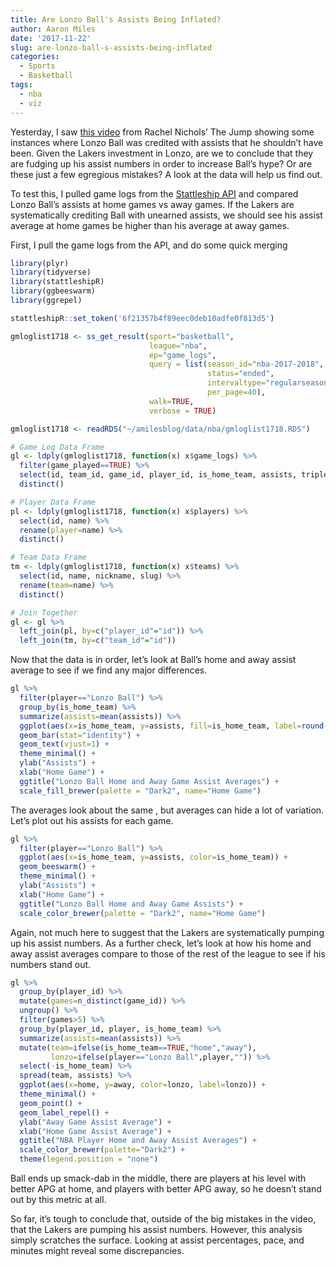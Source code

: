 ```yaml
---
title: Are Lonzo Ball's Assists Being Inflated?
author: Aaron Miles
date: '2017-11-22'
slug: are-lonzo-ball-s-assists-being-inflated
categories:
  - Sports
  - Basketball
tags:
  - nba
  - viz
---
```


Yesterday, I saw [this video](https://twitter.com/Rachel__Nichols/status/933157793569402880) from Rachel Nichols' The Jump showing some instances where Lonzo Ball was credited with assists that he shouldn't have been. Given the Lakers investment in Lonzo, are we to conclude that they are fudging up his assist numbers in order to increase Ball's hype? Or are these just a few egregious mistakes? A look at the data will help us find out.

To test this, I pulled game logs from the [Stattleship API](https://api.stattleship.com/) and compared Lonzo Ball's assists at home games vs away games. If the Lakers are systematically crediting Ball with unearned assists, we should see his assist average at home games be higher than his average at away games.

First, I pull the game logs from the API, and do some quick merging

```r
library(plyr)
library(tidyverse)
library(stattleshipR)
library(ggbeeswarm)
library(ggrepel)
```
```r
stattleshipR::set_token('6f21357b4f89eec0deb10adfe0f813d5')
```

```r
gmloglist1718 <- ss_get_result(sport="basketball",
                               league="nba",
                               ep="game_logs",
                               query = list(season_id="nba-2017-2018",
                                            status="ended",
                                            intervaltype="regularseason",
                                            per_page=40),
                               walk=TRUE,
                               verbose = TRUE)

```
```r
gmloglist1718 <- readRDS("~/amilesblog/data/nba/gmloglist1718.RDS")

```


```r
# Game Log Data Frame
gl <- ldply(gmloglist1718, function(x) x$game_logs) %>%
  filter(game_played==TRUE) %>%
  select(id, team_id, game_id, player_id, is_home_team, assists, triple_double) %>%
  distinct()

# Player Data Frame
pl <- ldply(gmloglist1718, function(x) x$players) %>%
  select(id, name) %>%
  rename(player=name) %>%
  distinct()

# Team Data Frame
tm <- ldply(gmloglist1718, function(x) x$teams) %>%
  select(id, name, nickname, slug) %>%
  rename(team=name) %>%
  distinct()

# Join Together
gl <- gl %>%
  left_join(pl, by=c("player_id"="id")) %>%
  left_join(tm, by=c("team_id"="id"))

```

Now that the data is in order, let's look at Ball's home and away assist average to see if we find any major differences.

```r
gl %>%
  filter(player=="Lonzo Ball") %>%
  group_by(is_home_team) %>%
  summarize(assists=mean(assists)) %>%
  ggplot(aes(x=is_home_team, y=assists, fill=is_home_team, label=round(assists,2))) +
  geom_bar(stat="identity") +
  geom_text(vjust=1) +
  theme_minimal() +
  ylab("Assists") +
  xlab("Home Game") +
  ggtitle("Lonzo Ball Home and Away Game Assist Averages") +
  scale_fill_brewer(palette = "Dark2", name="Home Game")

```

The averages look about the same , but averages can hide a lot of variation. Let's plot out his assists for each game.

```r
gl %>%
  filter(player=="Lonzo Ball") %>%
  ggplot(aes(x=is_home_team, y=assists, color=is_home_team)) +
  geom_beeswarm() +
  theme_minimal() +
  ylab("Assists") +
  xlab("Home Game") +
  ggtitle("Lonzo Ball Home and Away Game Assists") +
  scale_color_brewer(palette = "Dark2", name="Home Game")

```

Again, not much here to suggest that the Lakers are systematically pumping up his assist numbers. As a further check, let's look at how his home and away assist averages compare to those of the rest of the league to see if his numbers stand out.

```r
gl %>%
  group_by(player_id) %>%
  mutate(games=n_distinct(game_id)) %>%
  ungroup() %>%
  filter(games>5) %>%
  group_by(player_id, player, is_home_team) %>%
  summarize(assists=mean(assists)) %>%
  mutate(team=ifelse(is_home_team==TRUE,"home","away"),
         lonzo=ifelse(player=="Lonzo Ball",player,"")) %>%
  select(-is_home_team) %>%
  spread(team, assists) %>%
  ggplot(aes(x=home, y=away, color=lonzo, label=lonzo)) +
  theme_minimal() +
  geom_point() +
  geom_label_repel() +
  ylab("Away Game Assist Average") +
  xlab("Home Game Assist Average") +
  ggtitle("NBA Player Home and Away Assist Averages") +
  scale_color_brewer(palette="Dark2") +
  theme(legend.position = "none")

```


Ball ends up smack-dab in the middle, there are players at his level with better APG at home, and players with better APG away, so he doesn't stand out by this metric at all.

So far, it's tough to conclude that, outside of the big mistakes in the video, that the Lakers are pumping his assist numbers. However, this analysis simply scratches the surface. Looking at assist percentages, pace, and minutes might reveal some discrepancies.



